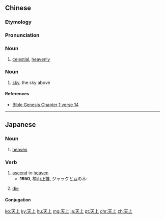 ==Chinese==
{{zh-forms}}

===Etymology===
{{rfe|lang=zh}}

===Pronunciation===
{{zh-pron
|m=tiānshàng
|c=tin1 soeng6
|h=pfs=thiên-song
|mn=qz,tw,xm:thian-siōng/twvk,zz:thian-siāng
|cat=a,n
}}

===Noun===
{{zh-adj}}

# [[celestial]], [[heavenly]]

===Noun===
{{zh-noun}}

# [[sky]], the sky above

====References====
* [http://wordproject.org/multi/bi_en_cn_py.htm Bible Genesis Chapter 1 verse 14]

----

==Japanese==
{{ja-kanjitab|てん|じょう|yomi=on}}

===Noun===
{{ja-noun|てんじょう}}

# [[heaven]]

===Verb===
{{ja-verb-suru|てんじょう}}

# [[ascend]] to [[heaven]]
#* '''1950''', 楠山正雄, ジャックと豆の木:
#*: {{ja-usex|もうまた'''天上'''したくなって、まいにち、豆の木のはしごばかりながめていました。|もう また '''てんじょう''' したく なって、 まいにち、 まめ の き の はしご ばかり ながめて いました。|Wishing to '''ascend to heaven''' one more time, he gazed endlessly at the beanstalk ladder.}}
# [[die]]

====Conjugation====
{{ja-suru|てんじょう}}

[[ko:天上]]
[[ky:天上]]
[[hu:天上]]
[[mg:天上]]
[[ja:天上]]
[[pt:天上]]
[[chr:天上]]
[[zh:天上]]